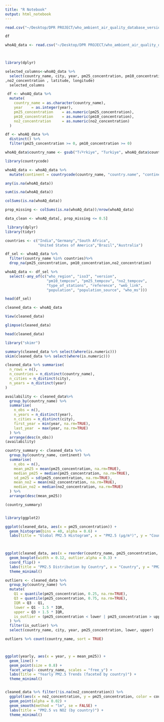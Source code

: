 ```yaml
---
title: "R Notebook"
output: html_notebook
---
```


```r
read.csv("~/Desktop/DPR PROJECT/who_ambient_air_quality_database_version_2024_(v6.1) (4).csv")
```

```r
df
```
```r
whoAQ_data <- read.csv("~/Desktop/DPR PROJECT/who_ambient_air_quality_database_version_2024_(v6.1) (4).csv") 

  

```



```r
library(dplyr)
```

```r
selected_columns<-whoAQ_data %>%
  select(country_name, city, year, pm25_concentration, pm10_concentration
,no2_concentration , latitude, longitude)
  selected_columns
```

```r
 df <- whoAQ_data %>%
  mutate(
    country_name = as.character(country_name),
    year    = as.integer(year),
    pm25_concentration    = as.numeric(pm25_concentration),
    pm10_concentration    = as.numeric(pm10_concentration),
    no2_concentration     = as.numeric(no2_concentration)
  )
```


```r
df <- whoAQ_data %>%
  distinct() %>%            
  filter(pm25_concentration >= 0, pm10_concentration >= 0)   

```

```r
whoAQ_data$country_name <- gsub("T√ºrkiye", "Turkiye", whoAQ_data$country_name)

```

```r
library(countrycode)
```


```r


whoAQ_data <- whoAQ_data %>%
  mutate(continent = countrycode(country_name, "country.name", "continent"))

```


```r
any(is.na(whoAQ_data))

```

```r
sum(is.na(whoAQ_data))

```

```r
colSums(is.na(whoAQ_data))

```

```r
prop_missing <- colSums(is.na(whoAQ_data))/nrow(whoAQ_data)

data_clean <- whoAQ_data[, prop_missing <= 0.5]


```



```r
 library(dplyr)
library(tidyr)

countries <- c("India","Germany","South Africa",
               "United States of America","Brazil","Australia")

df_sel <- whoAQ_data %>%
  filter(country_name %in% countries)%>% 
  drop_na(pm25_concentration, pm10_concentration,no2_concentration)

```


```r
whoAQ_data <- df_sel %>%
  select(-any_of(c("who_region", "iso3", "version", 
                   "pm10_tempcov", "pm25_tempcov", "no2_tempcov",
                   "type_of_stations", "reference", "web_link", 
                   "population", "population_source", "who_ms")))

```



```r
head(df_sel)
```





```r
cleaned_data <- whoAQ_data

```


```r
View(cleaned_data)

```


```r
glimpse(cleaned_data)
```

```r
head(cleaned_data)
```





```r
library("skimr")
```


```r

summary(cleaned_data %>% select(where(is.numeric)))
skim(cleaned_data %>% select(where(is.numeric)))  

```


```r
cleaned_data %>% summarise(
  n_rows = n(),
  n_countries = n_distinct(country_name),
  n_cities = n_distinct(city),
  n_years = n_distinct(year)
)

```



```r
availability <- cleaned_data%>%
  group_by(country_name) %>%
  summarise(
    n_obs = n(),
    n_years = n_distinct(year),
    n_cities = n_distinct(city),
    first_year = min(year, na.rm=TRUE),
    last_year  = max(year, na.rm=TRUE)
  ) %>%
  arrange(desc(n_obs))
(availability)


```

```r

country_summary <- cleaned_data %>%
  group_by(country_name, continent) %>%
  summarise(
    n_obs = n(),
    mean_pm25 = mean(pm25_concentration, na.rm=TRUE),
    median_pm25 = median(pm25_concentration, na.rm=TRUE),
    sd_pm25 = sd(pm25_concentration, na.rm=TRUE),
    mean_no2 = mean(no2_concentration, na.rm=TRUE),
    median_no2 = median(no2_concentration, na.rm=TRUE)
  ) %>%
  arrange(desc(mean_pm25))

(country_summary)



```



```r
library(ggplot2)
```



```r

ggplot(cleaned_data, aes(x = pm25_concentration)) +
  geom_histogram(bins = 40, alpha = 0.6) +
  labs(title = "Global PM2.5 Histogram", x = "PM2.5 (µg/m³)", y = "Count") 
  



```


```r

ggplot(cleaned_data, aes(x = reorder(country_name, pm25_concentration, FUN = median), y = pm25_concentration, fill = continent)) +
  geom_boxplot(width = 0.12, outlier.alpha = 0.3) +
  coord_flip() +
  labs(title = "PM2.5 Distribution by Country", x = "Country", y = "PM2.5 (µg/m³)") +
  theme_minimal()

```


```r

outliers <- cleaned_data %>%
  group_by(country_name) %>%
  mutate(
    Q1 = quantile(pm25_concentration, 0.25, na.rm=TRUE),
    Q3 = quantile(pm25_concentration, 0.75, na.rm=TRUE),
    IQR = Q3 - Q1,
    lower = Q1 - 1.5 * IQR,
    upper = Q3 + 1.5 * IQR,
    is_outlier = (pm25_concentration < lower | pm25_concentration > upper)
  ) %>%
  filter(is_outlier) %>%
  select(country_name, city, year, pm25_concentration, lower, upper)

outliers %>% count(country_name, sort = TRUE)




```




```r

ggplot(yearly, aes(x = year, y = mean_pm25)) +
  geom_line() +
  geom_point(size = 0.8) +
  facet_wrap(~ country_name, scales = "free_y") +
  labs(title = "Yearly PM2.5 Trends (faceted by country)") +
  theme_minimal()



```


```r

cleaned_data %>% filter(!is.na(no2_concentration)) %>%
  ggplot(aes(x = no2_concentration, y = pm25_concentration, color = country_name)) +
  geom_point(alpha = 0.02) +
  geom_smooth(method = "lm", se = FALSE) +
  labs(title = "PM2.5 vs NO2 (by country)") +
  theme_minimal()
  



```

